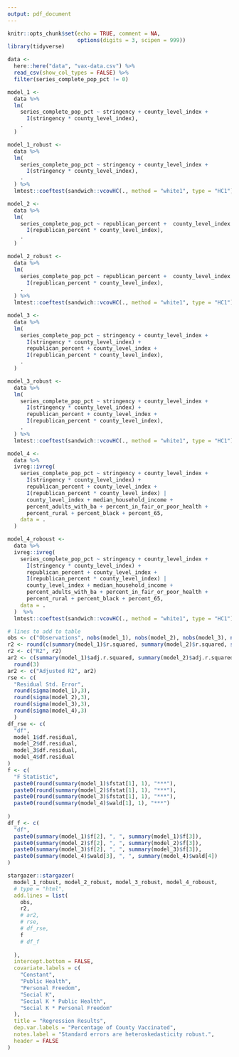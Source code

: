 ```yaml
---
output: pdf_document
---
```


```r
knitr::opts_chunk$set(echo = TRUE, comment = NA,
                      options(digits = 3, scipen = 999))
library(tidyverse)
```

```r
data <-
  here::here("data", "vax-data.csv") %>%
  read_csv(show_col_types = FALSE) %>% 
  filter(series_complete_pop_pct != 0) 
```

```r
model_1 <-
  data %>%
  lm(
    series_complete_pop_pct ~ stringency + county_level_index +
      I(stringency * county_level_index),
    .
  ) 

model_1_robust <-
  data %>%
  lm(
    series_complete_pop_pct ~ stringency + county_level_index +
      I(stringency * county_level_index),
    .
  ) %>%
  lmtest::coeftest(sandwich::vcovHC(., method = "white1", type = "HC1"))
```

```r
model_2 <-
  data %>%
  lm(
    series_complete_pop_pct ~ republican_percent +  county_level_index +
      I(republican_percent * county_level_index),
    .
  ) 

model_2_robust <-
  data %>%
  lm(
    series_complete_pop_pct ~ republican_percent +  county_level_index +
      I(republican_percent * county_level_index),
    .
  ) %>%
  lmtest::coeftest(sandwich::vcovHC(., method = "white1", type = "HC1"))
```

```r
model_3 <-
  data %>%
  lm(
    series_complete_pop_pct ~ stringency + county_level_index +
      I(stringency * county_level_index) +
      republican_percent + county_level_index +
      I(republican_percent * county_level_index),
    .
  ) 

model_3_robust <-
  data %>%
  lm(
    series_complete_pop_pct ~ stringency + county_level_index +
      I(stringency * county_level_index) +
      republican_percent + county_level_index +
      I(republican_percent * county_level_index),
    .
  ) %>%
  lmtest::coeftest(sandwich::vcovHC(., method = "white1", type = "HC1"))
```

```r
model_4 <-
  data %>%
  ivreg::ivreg(
    series_complete_pop_pct ~ stringency + county_level_index +
      I(stringency * county_level_index) +
      republican_percent + county_level_index +
      I(republican_percent * county_level_index) |
      county_level_index + median_household_income +
      percent_adults_with_ba + percent_in_fair_or_poor_health +
      percent_rural + percent_black + percent_65,
    data = .
  )  

model_4_roboust <-
  data %>%
  ivreg::ivreg(
    series_complete_pop_pct ~ stringency + county_level_index +
      I(stringency * county_level_index) +
      republican_percent + county_level_index +
      I(republican_percent * county_level_index) |
      county_level_index + median_household_income +
      percent_adults_with_ba + percent_in_fair_or_poor_health +
      percent_rural + percent_black + percent_65,
    data = .
  )  %>%
  lmtest::coeftest(sandwich::vcovHC(., method = "white1", type = "HC1"))
```

```r
# lines to add to table
obs <- c("Observations", nobs(model_1), nobs(model_2), nobs(model_3), nobs(model_4))
r2 <- round(c(summary(model_1)$r.squared, summary(model_2)$r.squared, summary(model_3)$r.squared),3)
r2 <- c("R2", r2)
ar2 <- c(summary(model_1)$adj.r.squared, summary(model_2)$adj.r.squared, summary(model_3)$adj.r.squared) %>% 
  round(3)
ar2 <- c("Adjusted R2", ar2)
rse <- c(
  "Residual Std. Error",
  round(sigma(model_1),3),
  round(sigma(model_2),3),
  round(sigma(model_3),3),
  round(sigma(model_4),3)
  )
df_rse <- c(
  "df",
  model_1$df.residual,
  model_2$df.residual,
  model_3$df.residual,
  model_4$df.residual
)
f <- c(
  "F Statistic",
  paste0(round(summary(model_1)$fstat[1], 1), "***"),
  paste0(round(summary(model_2)$fstat[1], 1), "***"),
  paste0(round(summary(model_3)$fstat[1], 1), "***"),
  paste0(round(summary(model_4)$wald[1], 1), "***")
  
)
df_f <- c(
  "df",
  paste0(summary(model_1)$f[2], ", ", summary(model_1)$f[3]),
  paste0(summary(model_2)$f[2], ", ", summary(model_2)$f[3]),
  paste0(summary(model_3)$f[2], ", ", summary(model_3)$f[3]),
  paste0(summary(model_4)$wald[3], ", ", summary(model_4)$wald[4])
)
```

```r
stargazer::stargazer(
  model_1_robust, model_2_robust, model_3_robust, model_4_roboust,
  # type = "html",
  add.lines = list(
    obs,
    r2,
    # ar2, 
    # rse,
    # df_rse,
    f
    # df_f
    
  ),
  intercept.bottom = FALSE,
  covariate.labels = c(
    "Constant",
    "Public Health",
    "Personal Freedom",
    "Social K",
    "Social K * Public Health",
    "Social K * Personal Freedom"
  ),
  title = "Regression Results",
  dep.var.labels = "Percentage of County Vaccinated",
  notes.label = "Standard errors are heteroskedasticity robust.",
  header = FALSE
)
  
```





